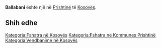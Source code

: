 {{Fshat në 
 | Emri                = Ballabani
 | EmriAlt                = 
 | NAME_SHORT_FORM=      
 | NAME_GENERIC=      
 | NAME_SORT_NAME_RO=      BALLABANI
 | FULL_NAME_RO = Ballabani
 | FULL_NAME_ND_RO=Ballabani
 | SORT_NAME_RG=BALLABANI
 | FULL_NAME_RG=Ballabani
 | FULL_NAME_ND_RG=Ballabani
 | SRP_NAME_SHORT_FORM=      
 | SRP_NAME_GENERIC=      
 | SRP_NAME_SORT_NAME_RO=      
 | SRP_FULL_NAME_RO = 
 | SRP_FULL_NAME_ND_RO=
 | SRP_SORT_NAME_RG=
 | SRP_FULL_NAME_RG=
 | SRP_FULL_NAME_ND_RG=
 | Emri (Rasa dhanore) = 
 | Figura              = 
 | Shteti              = Kosovo
 | Komuna              = Prishtinë
 | Kodi postar         = 
 | Sipërfaqja          = 

 | Popullsia           = 

 | Regj. i popullsisë  = 
 | Dend. e popullsisë  = 
 | Faqja zyrtare       = 
 <!--- Koordinatat ----> 
 | Gjerësia            = 42.792222
 | Gjatësia            = 21.321944
 | Lartësia            = 
}}
'''Ballabani''' është një [[]] në [[Prishtinë]] të [[Kosovës]].

<!-- == Gjeografia == -->
<!-- == Historia == -->
<!-- == Demografia == -->
== Shih edhe ==
{{Komuna Prishtinë}}
{{Kosovo-Administrata-Cung}}

[[Kategoria:Fshatra në Kosovës]]
[[Kategoria:Fshatra në Kommunes Prishtinë]]
[[Kategoria:Vendbanime në Kosovës]]